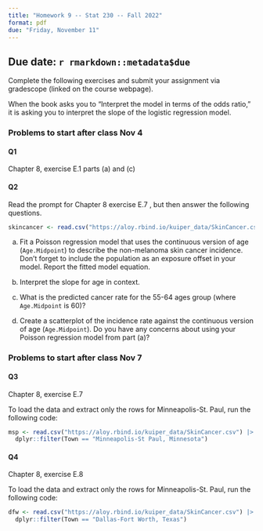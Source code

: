 ```yaml
---
title: "Homework 9 -- Stat 230 -- Fall 2022"
format: pdf
due: "Friday, November 11"
---
```


## Due date: `r rmarkdown::metadata$due`

Complete the following exercises and submit your assignment via gradescope 
(linked on the course webpage). 

:::{.callout-note}
When the book asks you to "Interpret the model in terms of the odds ratio," it is asking you to interpret the slope of the logistic regression model.
:::

### Problems to start after class Nov 4

#### Q1

Chapter 8, exercise E.1 parts (a) and (c)


#### Q2

Read the prompt for Chapter 8 exercise E.7 , but then answer the following questions.

```r
skincancer <- read.csv("https://aloy.rbind.io/kuiper_data/SkinCancer.csv")
```

(a) Fit a Poisson regression model that uses the continuous version of age (`Age.Midpoint`) to describe the non-melanoma skin cancer incidence. Don't forget to include the population as an exposure offset in your model. Report the fitted model equation.

(b) Interpret the slope for age in context.

(c) What is the predicted cancer rate for the 55-64 ages group (where `Age.Midpoint` is 60)?

(d) Create a scatterplot of the incidence rate against the continuous version of age (`Age.Midpoint`). Do you have any concerns about using your Poisson regression model from part (a)?



### Problems to start after class Nov 7

#### Q3

Chapter 8, exercise E.7

To load the data and extract only the rows for Minneapolis-St. Paul, run the following code:

```r
msp <- read.csv("https://aloy.rbind.io/kuiper_data/SkinCancer.csv") |>
  dplyr::filter(Town == "Minneapolis-St Paul, Minnesota")
```

#### Q4

Chapter 8, exercise E.8

To load the data and extract only the rows for Minneapolis-St. Paul, run the following code:

```r
dfw <- read.csv("https://aloy.rbind.io/kuiper_data/SkinCancer.csv") |>
  dplyr::filter(Town == "Dallas-Fort Worth, Texas")
```
